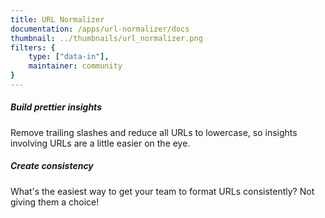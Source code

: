 ```yaml
---
title: URL Normalizer
documentation: /apps/url-normalizer/docs
thumbnail: ../thumbnails/url_normalizer.png
filters: {
    type: ["data-in"],
    maintainer: community
}
---
```


<Section
    divider={false}
    title="Normalize the format of URLs, so that you can more easily study them in PostHog without worrying about inconsistent casing!"
    size="full"
    cols={2}
>
    <div>
        <h5>Build prettier insights</h5>
        <p>Remove trailing slashes and reduce all URLs to lowercase, so insights involving URLs are a little easier on the eye.</p>
    </div>
    <div>
        <h5>Create consistency</h5>
        <p>What's the easiest way to get your team to format URLs consistently? Not giving them a choice!</p>
    </div>
</Section>

<TutorialsSlider topic="normalizer" />

<Documentation />